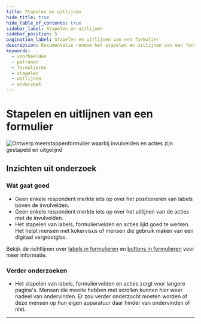 ```yaml
---
title: Stapelen en uitlijnen
hide_title: true
hide_table_of_contents: true
sidebar_label: Stapelen en uitlijnen
sidebar_position: 5
pagination_label: Stapelen en uitlijnen van een formulier
description: Documentatie rondom het stapelen en uitlijnen van een formulier
keywords:
  - voorbeelden
  - patronen
  - formulieren
  - stapelen
  - uitlijnen
  - onderzoek
---
```



# Stapelen en uitlijnen van een formulier

![Ontwerp meerstappenformulier waarbij invulvelden en acties zijn gestapeld en uitgelijnd](https://raw.githubusercontent.com/nl-design-system/documentatie/assets/voorbeeld_formulier_stapelen.png)

## Inzichten uit onderzoek

### Wat gaat goed

- Geen enkele respondent merkte iets op over het positioneren van labels boven de invulvelden.
- Geen enkele respondent merkte iets op over het uitlijnen van de acties met de invulvelden.
- Het stapelen van labels, formuliervelden en acties lijkt goed te werken. Het helpt mensen met kokervisus of mensen die gebruik maken van een digitaal vergrootglas.

Bekijk de richtlijnen over [labels in formulieren](../../../richtlijnen/formulieren/00-alle-richtlijnen/01-labels.mdx) en [buttons in formulieren](../../../richtlijnen/formulieren/00-alle-richtlijnen/04-buttons.mdx) voor meer informatie.

### Verder onderzoeken

- Het stapelen van labels, formuliervelden en acties zorgt voor langere pagina's. Mensen die moeite hebben met scrollen kunnen hier weer nadeel van ondervinden. Er zou verder onderzocht moeten worden of deze mensen op hun eigen apparatuur daar hinder van ondervinden of niet.

<ResearchInfo />

---

<PatternFooterInfo />
